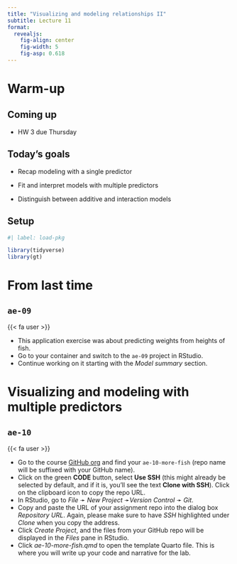 ```yaml
---
title: "Visualizing and modeling relationships II"
subtitle: Lecture 11
format: 
  revealjs:
    fig-align: center
    fig-width: 5
    fig-asp: 0.618
---
```


# Warm-up

## Coming up

-   HW 3 due Thursday

## Today's goals

-   Recap modeling with a single predictor

-   Fit and interpret models with multiple predictors

-   Distinguish between additive and interaction models

## Setup

```r
#| label: load-pkg

library(tidyverse)
library(gt)
```

# From last time

## `ae-09`

::: task
{{< fa user >}}

-   This application exercise was about predicting weights from heights of fish.
-   Go to your container and switch to the `ae-09` project in RStudio.
-   Continue working on it starting with the *Model summary* section.
:::

# Visualizing and modeling with multiple predictors

## `ae-10` {.smaller}

::: task
{{< fa user >}}

-   Go to the course [GitHub org](https://github.com/sta113-f23) and find your `ae-10-more-fish` (repo name will be suffixed with your GitHub name).
-   Click on the green **CODE** button, select **Use SSH** (this might already be selected by default, and if it is, you'll see the text **Clone with SSH**). Click on the clipboard icon to copy the repo URL.
-   In RStudio, go to *File* ➛ *New Project* ➛*Version Control* ➛ *Git*.
-   Copy and paste the URL of your assignment repo into the dialog box *Repository URL*. Again, please make sure to have *SSH* highlighted under *Clone* when you copy the address.
-   Click *Create Project*, and the files from your GitHub repo will be displayed in the *Files* pane in RStudio.
-   Click *ae-10-more-fish.qmd* to open the template Quarto file. This is where you will write up your code and narrative for the lab.
:::
